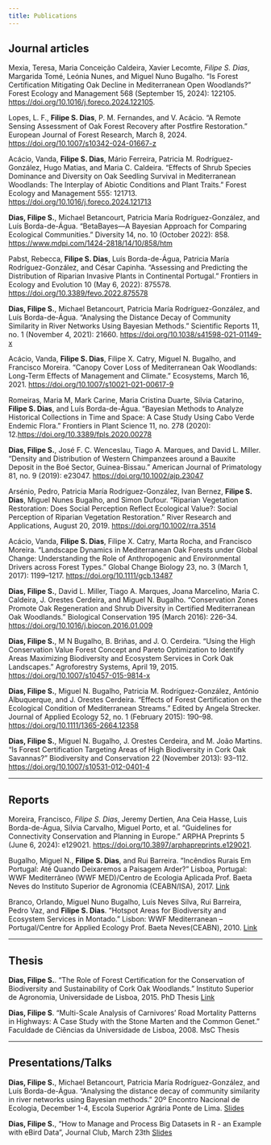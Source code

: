 ```yaml
---
title: Publications
---
```


## Journal articles


Mexia, Teresa, Maria Conceição Caldeira, Xavier Lecomte, *Filipe S. Dias*, Margarida Tomé, Leónia Nunes, and Miguel Nuno Bugalho. “Is Forest Certification Mitigating Oak Decline in Mediterranean Open Woodlands?” Forest Ecology and Management 568 (September 15, 2024): 122105. [https://doi.org/10.1016/j.foreco.2024.122105](https://doi.org/10.1016/j.foreco.2024.122105).


Lopes, L. F., **Filipe S. Dias**, P. M. Fernandes, and V. Acácio. “A Remote Sensing Assessment of Oak Forest Recovery after Postfire Restoration.” European Journal of Forest Research, March 8, 2024. [https://doi.org/10.1007/s10342-024-01667-z](https://doi.org/10.1007/s10342-024-01667-z)

Acácio, Vanda, **Filipe S. Dias**, Mário Ferreira, Patricia M. Rodríguez-González, Hugo Matias, and Maria C. Caldeira. “Effects of Shrub Species Dominance and Diversity on Oak Seedling Survival in Mediterranean Woodlands: The Interplay of Abiotic Conditions and Plant Traits.” Forest Ecology and Management 555: 121713. [https://doi.org/10.1016/j.foreco.2024.121713](https://doi.org/10.1016/j.foreco.2024.121713)


**Dias, Filipe S.**, Michael Betancourt, Patricia María Rodríguez-González, and Luís Borda-de-Água. “BetaBayes—A Bayesian Approach for Comparing Ecological Communities.” Diversity 14, no. 10 (October 2022): 858. [https://www.mdpi.com/1424-2818/14/10/858/htm](https://www.mdpi.com/1424-2818/14/10/858/htm)

Pabst, Rebecca, **Filipe S. Dias**, Luís Borda-de-Água, Patricia María Rodríguez-González, and César Capinha. “Assessing and Predicting the Distribution of Riparian Invasive Plants in Continental Portugal.” Frontiers in Ecology and Evolution 10 (May 6, 2022): 875578. [https://doi.org/10.3389/fevo.2022.875578](https://doi.org/10.3389/fevo.2022.875578)


**Dias, Filipe S.**, Michael Betancourt, Patricia María Rodríguez-González, and Luís Borda-de-Água. “Analysing the Distance Decay of Community Similarity in River Networks Using Bayesian Methods.” Scientific Reports 11, no. 1 (November 4, 2021): 21660. [https://doi.org/10.1038/s41598-021-01149-x](https://doi.org/10.1038/s41598-021-01149-x)

Acácio, Vanda, **Filipe S. Dias**, Filipe X. Catry, Miguel N. Bugalho, and Francisco Moreira. “Canopy Cover Loss of Mediterranean Oak Woodlands: Long-Term Effects of Management and Climate.” Ecosystems, March 16, 2021. [https://doi.org/10.1007/s10021-021-00617-9](https://doi.org/10.1007/s10021-021-00617-9)

Romeiras, Maria M, Mark Carine, Maria Cristina Duarte, Sílvia Catarino, **Filipe S. Dias**, and Luís Borda-de-Água. “Bayesian Methods to Analyze Historical Collections in Time and Space: A Case Study Using Cabo Verde Endemic Flora.” Frontiers in Plant Science 11, no. 278 (2020): 12.[https://doi.org/10.3389/fpls.2020.00278](https://doi.org/10.3389/fpls.2020.00278)

**Dias, Filipe S.**, José F. C. Wenceslau, Tiago A. Marques, and David L. Miller. “Density and Distribution of Western Chimpanzees around a Bauxite Deposit in the Boé Sector, Guinea-Bissau.” American Journal of Primatology 81, no. 9 (2019): e23047. [https://doi.org/10.1002/ajp.23047](https://doi.org/10.1002/ajp.23047)

Arsénio, Pedro, Patricia María Rodríguez-González, Ivan Bernez, **Filipe S. Dias**, Miguel Nunes Bugalho, and Simon Dufour. “Riparian Vegetation Restoration: Does Social Perception Reflect Ecological Value?: Social Perception of Riparian Vegetation Restoration.” River Research and Applications, August 20, 2019. [https://doi.org/10.1002/rra.3514](https://doi.org/10.1002/rra.3514)

Acácio, Vanda, **Filipe S. Dias**, Filipe X. Catry, Marta Rocha, and Francisco Moreira. “Landscape Dynamics in Mediterranean Oak Forests under Global Change: Understanding the Role of Anthropogenic and Environmental Drivers across Forest Types.” Global Change Biology 23, no. 3 (March 1, 2017): 1199–1217. [https://doi.org/10.1111/gcb.13487](https://doi.org/10.1111/gcb.13487)


**Dias, Filipe S.**, David L. Miller, Tiago A. Marques, Joana Marcelino, Maria C. Caldeira, J. Orestes Cerdeira, and Miguel N. Bugalho. “Conservation Zones Promote Oak Regeneration and Shrub Diversity in Certified Mediterranean Oak Woodlands.” Biological Conservation 195 (March 2016): 226–34. [https://doi.org/10.1016/j.biocon.2016.01.009](https://doi.org/10.1016/j.biocon.2016.01.009)


**Dias, Filipe S.**, M N Bugalho, B. Briñas, and J. O. Cerdeira. “Using the High Conservation Value Forest Concept and Pareto Optimization to Identify Areas Maximizing Biodiversity and Ecosystem Services in Cork Oak Landscapes.” Agroforestry Systems, April 19, 2015. [https://doi.org/10.1007/s10457-015-9814-x](https://doi.org/10.1007/s10457-015-9814-x)

**Dias, Filipe S.**, Miguel N. Bugalho, Patricia M. Rodríguez-González, António Albuquerque, and J. Orestes Cerdeira. “Effects of Forest Certification on the Ecological Condition of Mediterranean Streams.” Edited by Angela Strecker. Journal of Applied Ecology 52, no. 1 (February 2015): 190–98. [https://doi.org/10.1111/1365-2664.12358](https://doi.org/10.1111/1365-2664.12358)


**Dias, Filipe S.**, Miguel N. Bugalho, J. Orestes Cerdeira, and M. João Martins. “Is Forest Certification Targeting Areas of High Biodiversity in Cork Oak Savannas?” Biodiversity and Conservation 22 (November 2013): 93–112. [https://doi.org/10.1007/s10531-012-0401-4](https://doi.org/10.1007/s10531-012-0401-4)

---

## Reports

Moreira, Francisco, *Filipe S. Dias*, Jeremy Dertien, Ana Ceia Hasse, Luis Borda-de-Água, Silvia Carvalho, Miguel Porto, et al. “Guidelines for Connectivity Conservation and Planning in Europe.” ARPHA Preprints 5 (June 6, 2024): e129021. [https://doi.org/10.3897/arphapreprints.e129021](https://doi.org/10.3897/arphapreprints.e129021).


Bugalho, Miguel N., **Filipe S. Dias**, and Rui Barreira. “Incêndios Rurais Em Portugal: Até Quando Deixaremos a Paisagem Arder?” Lisboa, Portugal: WWF Mediterrâneo (WWF MED)/Centro de Ecologia Aplicada Prof. Baeta Neves do Instituto Superior de Agronomia (CEABN/ISA), 2017. [Link](https://wwfeu.awsassets.panda.org/downloads/incendios_relatorio_vfinal_1.pdf)


Branco, Orlando, Miguel Nuno Bugalho, Luís Neves Silva, Rui Barreira, Pedro Vaz, and **Filipe S. Dias**. “Hotspot Areas for Biodiversity and Ecosystem Services in Montado.” Lisbon: WWF Mediterranean – Portugal/Centre for Applied Ecology Prof. Baeta Neves(CEABN), 2010. [Link](http://awsassets.panda.org/downloads/habeas_report2010.pdf)

---

## Thesis

**Dias, Filipe S.**. “The Role of Forest Certification for the Conservation of Biodiversity and Sustainability of Cork Oak Woodlands.” Instituto Superior de Agronomia, Universidade de Lisboa, 2015. PhD Thesis [Link](https://www.repository.utl.pt/handle/10400.5/12021?locale=en)

**Dias, Filipe S**. “Multi-Scale Analysis of Carnivores’ Road Mortality Patterns in Highways: A Case Study with the Stone Marten and the Common Genet.” Faculdade de Ciências da Universidade de Lisboa, 2008. MsC Thesis

---

## Presentations/Talks

**Dias, Filipe S.**, Michael Betancourt, Patricia María Rodríguez-González, and Luís Borda-de-Água. “Analysing the distance decay of community similarity in river networks using Bayesian methods.” 20º Encontro Nacional de Ecologia, December 1-4, Escola Superior Agrária Ponte de Lima. [Slides](https://fsdias.github.io/presentations/speco21/)

**Dias, Filipe S.**, "How to Manage and Process Big Datasets in R - an Example with eBird Data", Journal Club, March 23th [Slides](https://fsdias.github.io/presentations/bigdata/)

 


